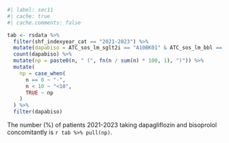 
```r
#| label: sec11
#| cache: true
#| cache.comments: false

tab <- rsdata %>%
  filter(shf_indexyear_cat == "2021-2023") %>%
  mutate(dapabiso = ATC_sos_lm_sglt2i == "A10BK01" & ATC_sos_lm_bbl == "C07AB07") %>%
  count(dapabiso) %>%
  mutate(np = paste0(n, " (", fn(n / sum(n) * 100, 1), ")")) %>%
  mutate(
    np = case_when(
      n == 0 ~ "-",
      n < 10 ~ "<10",
      TRUE ~ np
    )
  ) %>%
  filter(dapabiso)
```

The number (%) of patients 2021-2023 taking dapagliflozin and bisoprolol concomitantly is `r tab %>% pull(np)`. 
